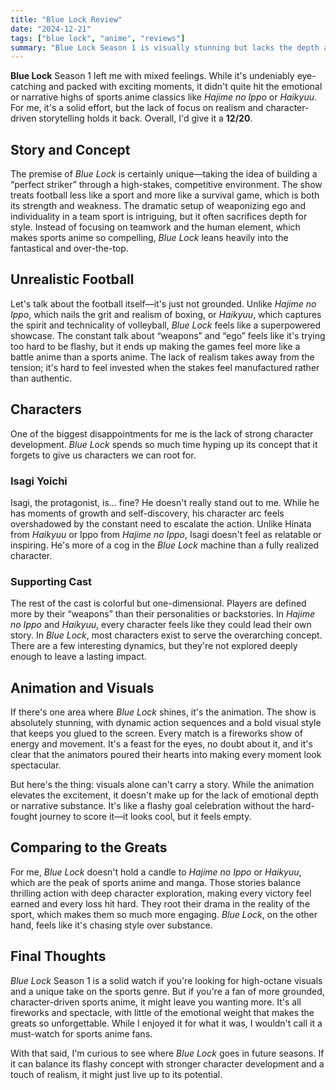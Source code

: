 ```yaml
---
title: "Blue Lock Review"
date: "2024-12-21"
tags: ["blue lock", "anime", "reviews"]
summary: "Blue Lock Season 1 is visually stunning but lacks the depth and realism of sports anime classics like Hajime no Ippo and Haikyuu."
---
```


**Blue Lock** Season 1 left me with mixed feelings. While it's undeniably eye-catching and packed with exciting moments, it didn't quite hit the emotional or narrative highs of sports anime classics like _Hajime no Ippo_ or _Haikyuu_. For me, it's a solid effort, but the lack of focus on realism and character-driven storytelling holds it back. Overall, I'd give it a **12/20**.

## Story and Concept

The premise of _Blue Lock_ is certainly unique—taking the idea of building a “perfect striker” through a high-stakes, competitive environment. The show treats football less like a sport and more like a survival game, which is both its strength and weakness. The dramatic setup of weaponizing ego and individuality in a team sport is intriguing, but it often sacrifices depth for style. Instead of focusing on teamwork and the human element, which makes sports anime so compelling, _Blue Lock_ leans heavily into the fantastical and over-the-top.

## Unrealistic Football

Let's talk about the football itself—it's just not grounded. Unlike _Hajime no Ippo_, which nails the grit and realism of boxing, or _Haikyuu_, which captures the spirit and technicality of volleyball, _Blue Lock_ feels like a superpowered showcase. The constant talk about “weapons” and “ego” feels like it's trying too hard to be flashy, but it ends up making the games feel more like a battle anime than a sports anime. The lack of realism takes away from the tension; it's hard to feel invested when the stakes feel manufactured rather than authentic.

## Characters

One of the biggest disappointments for me is the lack of strong character development. _Blue Lock_ spends so much time hyping up its concept that it forgets to give us characters we can root for.

### Isagi Yoichi

Isagi, the protagonist, is... fine? He doesn't really stand out to me. While he has moments of growth and self-discovery, his character arc feels overshadowed by the constant need to escalate the action. Unlike Hinata from _Haikyuu_ or Ippo from _Hajime no Ippo_, Isagi doesn't feel as relatable or inspiring. He's more of a cog in the _Blue Lock_ machine than a fully realized character.

### Supporting Cast

The rest of the cast is colorful but one-dimensional. Players are defined more by their “weapons” than their personalities or backstories. In _Hajime no Ippo_ and _Haikyuu_, every character feels like they could lead their own story. In _Blue Lock_, most characters exist to serve the overarching concept. There are a few interesting dynamics, but they're not explored deeply enough to leave a lasting impact.

## Animation and Visuals

If there's one area where _Blue Lock_ shines, it's the animation. The show is absolutely stunning, with dynamic action sequences and a bold visual style that keeps you glued to the screen. Every match is a fireworks show of energy and movement. It's a feast for the eyes, no doubt about it, and it's clear that the animators poured their hearts into making every moment look spectacular.

But here's the thing: visuals alone can't carry a story. While the animation elevates the excitement, it doesn't make up for the lack of emotional depth or narrative substance. It's like a flashy goal celebration without the hard-fought journey to score it—it looks cool, but it feels empty.

## Comparing to the Greats

For me, _Blue Lock_ doesn't hold a candle to _Hajime no Ippo_ or _Haikyuu_, which are the peak of sports anime and manga. Those stories balance thrilling action with deep character exploration, making every victory feel earned and every loss hit hard. They root their drama in the reality of the sport, which makes them so much more engaging. _Blue Lock_, on the other hand, feels like it's chasing style over substance.

## Final Thoughts

_Blue Lock_ Season 1 is a solid watch if you're looking for high-octane visuals and a unique take on the sports genre. But if you're a fan of more grounded, character-driven sports anime, it might leave you wanting more. It's all fireworks and spectacle, with little of the emotional weight that makes the greats so unforgettable. While I enjoyed it for what it was, I wouldn't call it a must-watch for sports anime fans.

With that said, I'm curious to see where _Blue Lock_ goes in future seasons. If it can balance its flashy concept with stronger character development and a touch of realism, it might just live up to its potential.
